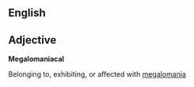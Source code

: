 ==English==

== Adjective ==

'''Megalomaniacal'''

Belonging to, exhibiting, or affected with [[megalomania]]